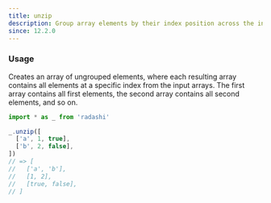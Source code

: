 ```yaml
---
title: unzip
description: Group array elements by their index position across the input arrays
since: 12.2.0
---
```


### Usage

Creates an array of ungrouped elements, where each resulting array contains all elements at a specific index from the input arrays. The first array contains all first elements, the second array contains all second elements, and so on.

```ts
import * as _ from 'radashi'

_.unzip([
  ['a', 1, true],
  ['b', 2, false],
])
// => [
//   ['a', 'b'],
//   [1, 2],
//   [true, false],
// ]
```
